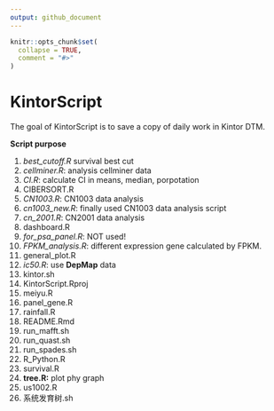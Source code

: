```yaml
---
output: github_document
---
```


<!-- README.md is generated from README.Rmd. Please edit that file -->

```r
knitr::opts_chunk$set(
  collapse = TRUE,
  comment = "#>"
)
```

# KintorScript

<!-- badges: start -->
<!-- badges: end -->

The goal of KintorScript is to save a copy of daily work in Kintor DTM.

**Script purpose**

1. _best_cutoff.R_ survival best cut
2. _cellminer.R_: analysis cellminer data
3. *CI.R*: calculate CI in means, median, porpotation
4. CIBERSORT.R
5. _CN1003.R_: CN1003 data analysis
6. _cn1003_new.R_: finally used CN1003 data analysis script
7. _cn_2001.R_: CN2001 data analysis
8. dashboard.R
9. _for_psa_panel.R_: NOT used!
10. _FPKM_analysis.R_: different expression gene calculated by FPKM.
11. general_plot.R
12. _ic50.R_: use **DepMap** data
13. kintor.sh
14. KintorScript.Rproj
15. meiyu.R
16. panel_gene.R
17. rainfall.R
18. README.Rmd
19. run_mafft.sh
20. run_quast.sh
21. run_spades.sh
22. R_Python.R
23. survival.R
24. **tree.R:** plot phy graph
25. us1002.R
26. 系统发育树.sh


